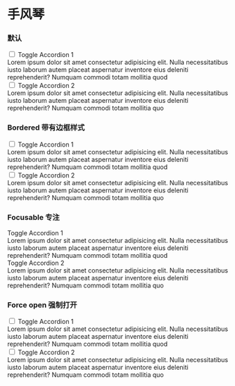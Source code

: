 
# 手风琴

### 默认

<CodeDemo>
  <div className="accordion-group danger">
    <div className="accordion">
      <input className="toggle" id="accordion-color-danger-1" type="checkbox" />
      <label className="title" for="accordion-color-danger-1">
        Toggle Accordion 1
      </label>
      <div className="content">
        <div className="min-h-0">
          Lorem ipsum dolor sit amet consectetur adipisicing elit. Nulla necessitatibus iusto laborum autem placeat
          aspernatur inventore eius deleniti reprehenderit? Numquam commodi totam mollitia quod
        </div>
      </div>
    </div>
    <div className="accordion">
      <input className="toggle" id="accordion-color-danger-2" type="checkbox" />
      <label className="title" for="accordion-color-danger-2">
        Toggle Accordion 2
      </label>
      <div className="content">
        <div className="min-h-0">
          Lorem ipsum dolor sit amet consectetur adipisicing elit. Nulla necessitatibus iusto laborum autem placeat
          aspernatur inventore eius deleniti reprehenderit? Numquam commodi totam mollitia quo
        </div>
      </div>
    </div>
  </div>
</CodeDemo>

### Bordered 带有边框样式

<CodeDemo>
  <div className="accordion-group bordered bw">
    <div className="accordion">
      <input className="toggle" id="accordion-bordered-bw-1" type="checkbox" />
      <label className="title" for="accordion-bordered-bw-1">
        Toggle Accordion 1
      </label>
      <div className="content">
        <div className="min-h-0">
          Lorem ipsum dolor sit amet consectetur adipisicing elit. Nulla necessitatibus iusto laborum autem placeat
          aspernatur inventore eius deleniti reprehenderit? Numquam commodi totam mollitia quod
        </div>
      </div>
    </div>
    <div className="accordion">
      <input className="toggle" id="accordion-bordered-bw-2" type="checkbox" />
      <label className="title" for="accordion-bordered-bw-2">
        Toggle Accordion 2
      </label>
      <div className="content">
        <div className="min-h-0">
          Lorem ipsum dolor sit amet consectetur adipisicing elit. Nulla necessitatibus iusto laborum autem placeat
          aspernatur inventore eius deleniti reprehenderit? Numquam commodi totam mollitia quo
        </div>
      </div>
    </div>
  </div>
</CodeDemo>

### Focusable 专注

<CodeDemo>
  <div className="accordion-group bw">
    <div className="accordion" tabindex="0">
      <label className="title">Toggle Accordion 1</label>
      <div className="content">
        <div className="min-h-0">
          Lorem ipsum dolor sit amet consectetur adipisicing elit. Nulla necessitatibus iusto laborum autem placeat
          aspernatur inventore eius deleniti reprehenderit? Numquam commodi totam mollitia quod
        </div>
      </div>
    </div>
    <div className="accordion" tabindex="0">
      <label className="title">Toggle Accordion 2</label>
      <div className="content">
        <div className="min-h-0">
          Lorem ipsum dolor sit amet consectetur adipisicing elit. Nulla necessitatibus iusto laborum autem placeat
          aspernatur inventore eius deleniti reprehenderit? Numquam commodi totam mollitia quo
        </div>
      </div>
    </div>
  </div>
</CodeDemo>

### Force open 强制打开

<CodeDemo>
  <div className="accordion-group bw">
    <div className="accordion open">
      <input className="toggle" id="accordion-fo-bw-1" type="checkbox" />
      <label className="title" for="accordion-fo-bw-1">
        Toggle Accordion 1
      </label>
      <div className="content">
        <div className="min-h-0">
          Lorem ipsum dolor sit amet consectetur adipisicing elit. Nulla necessitatibus iusto laborum autem placeat
          aspernatur inventore eius deleniti reprehenderit? Numquam commodi totam mollitia quod
        </div>
      </div>
    </div>
    <div className="accordion">
      <input className="toggle" id="accordion-fo-bw-2" type="checkbox" />
      <label className="title" for="accordion-fo-bw-2">
        Toggle Accordion 2
      </label>
      <div className="content">
        <div className="min-h-0">
          Lorem ipsum dolor sit amet consectetur adipisicing elit. Nulla necessitatibus iusto laborum autem placeat
          aspernatur inventore eius deleniti reprehenderit? Numquam commodi totam mollitia quo
        </div>
      </div>
    </div>
  </div>
</CodeDemo>
